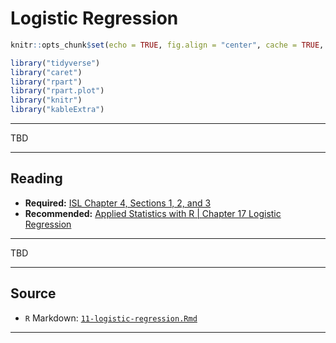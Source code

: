 # Logistic Regression

```r
knitr::opts_chunk$set(echo = TRUE, fig.align = "center", cache = TRUE, autodep = TRUE)
```

```r
library("tidyverse")
library("caret")
library("rpart")
library("rpart.plot")
library("knitr")
library("kableExtra")
```

***

TBD

***

## Reading

- **Required:** [ISL Chapter 4, Sections 1, 2, and 3](https://faculty.marshall.usc.edu/gareth-james/ISL/ISLR%20Seventh%20Printing.pdf)
- **Recommended:** [Applied Statistics with R | Chapter 17 Logistic Regression](https://daviddalpiaz.github.io/appliedstats/logistic-regression.html)

***

TBD

***

## Source

- `R` Markdown: [`11-logistic-regression.Rmd`](11-logistic-regression.Rmd)

***
